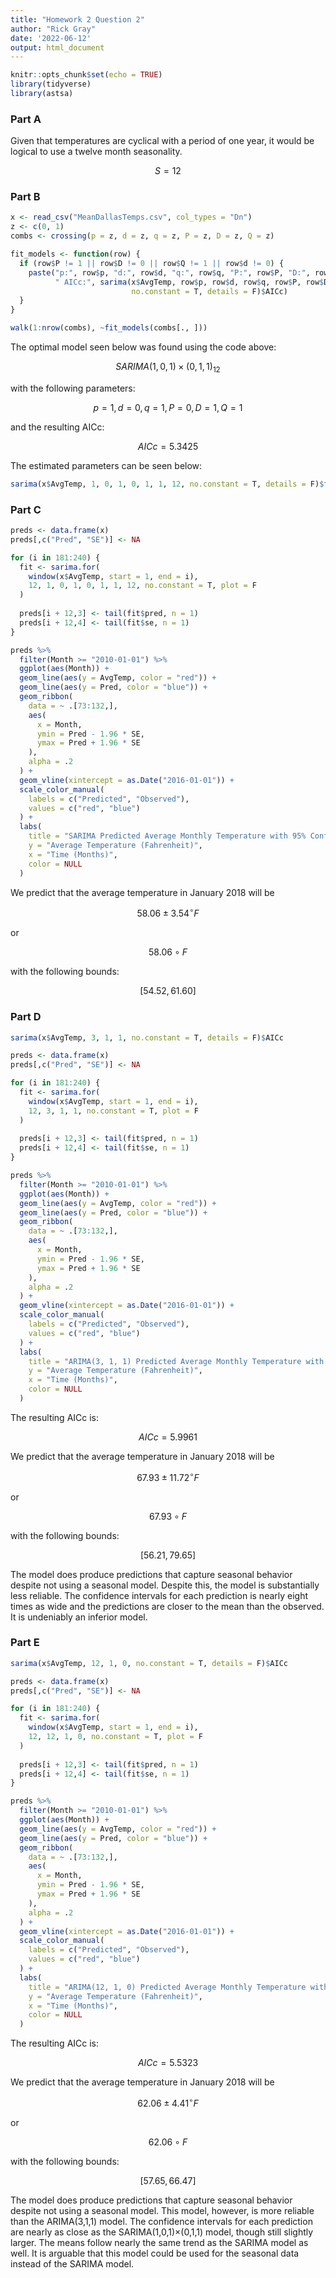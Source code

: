 ```yaml
---
title: "Homework 2 Question 2"
author: "Rick Gray"
date: '2022-06-12'
output: html_document
---
```


```r
knitr::opts_chunk$set(echo = TRUE)
library(tidyverse)
library(astsa)
```

### Part A

Given that temperatures are cyclical with a period of one year, it would be logical to use a twelve month seasonality.

<center>$S = 12$</center>

### Part B

```r
x <- read_csv("MeanDallasTemps.csv", col_types = "Dn")
z <- c(0, 1)
combs <- crossing(p = z, d = z, q = z, P = z, D = z, Q = z)

fit_models <- function(row) {
  if (row$P != 1 || row$D != 0 || row$Q != 1 || row$d != 0) {
    paste("p:", row$p, "d:", row$d, "q:", row$q, "P:", row$P, "D:", row$D, " Q:", row$Q,
          " AICc:", sarima(x$AvgTemp, row$p, row$d, row$q, row$P, row$D, row$Q, 12,
                           no.constant = T, details = F)$AICc)
  }
}

walk(1:nrow(combs), ~fit_models(combs[., ]))
```

The optimal model seen below was found using the code above:

<center>$SARIMA(1, 0, 1) \times (0, 1, 1)_{12}$</center>

with the following parameters:

<center>$p=1, d=0, q=1, P=0, D=1, Q=1$</center>

and the resulting AICc:

<center>$AICc=5.3425$</center>

The estimated parameters can be seen below:

```r
sarima(x$AvgTemp, 1, 0, 1, 0, 1, 1, 12, no.constant = T, details = F)$fit$coef
```

### Part C

```r
preds <- data.frame(x)
preds[,c("Pred", "SE")] <- NA

for (i in 181:240) {
  fit <- sarima.for(
    window(x$AvgTemp, start = 1, end = i),
    12, 1, 0, 1, 0, 1, 1, 12, no.constant = T, plot = F
  )
  
  preds[i + 12,3] <- tail(fit$pred, n = 1)
  preds[i + 12,4] <- tail(fit$se, n = 1)
}

preds %>%
  filter(Month >= "2010-01-01") %>%
  ggplot(aes(Month)) +
  geom_line(aes(y = AvgTemp, color = "red")) +
  geom_line(aes(y = Pred, color = "blue")) +
  geom_ribbon(
    data = ~ .[73:132,],
    aes(
      x = Month,
      ymin = Pred - 1.96 * SE,
      ymax = Pred + 1.96 * SE
    ),
    alpha = .2
  ) +
  geom_vline(xintercept = as.Date("2016-01-01")) +
  scale_color_manual(
    labels = c("Predicted", "Observed"),
    values = c("red", "blue")
  ) +
  labs(
    title = "SARIMA Predicted Average Monthly Temperature with 95% Confidence in Dallas, Texas",
    y = "Average Temperature (Fahrenheit)",
    x = "Time (Months)",
    color = NULL
  )
```

We predict that the average temperature in January 2018 will be

<center>$58.06\pm3.54^{\circ}F$</center>

or

<center>$58.06{\circ}F$</center>

with the following bounds:

<center>$[54.52, 61.60]$</center>

### Part D

```r
sarima(x$AvgTemp, 3, 1, 1, no.constant = T, details = F)$AICc

preds <- data.frame(x)
preds[,c("Pred", "SE")] <- NA

for (i in 181:240) {
  fit <- sarima.for(
    window(x$AvgTemp, start = 1, end = i),
    12, 3, 1, 1, no.constant = T, plot = F
  )
  
  preds[i + 12,3] <- tail(fit$pred, n = 1)
  preds[i + 12,4] <- tail(fit$se, n = 1)
}

preds %>%
  filter(Month >= "2010-01-01") %>%
  ggplot(aes(Month)) +
  geom_line(aes(y = AvgTemp, color = "red")) +
  geom_line(aes(y = Pred, color = "blue")) +
  geom_ribbon(
    data = ~ .[73:132,],
    aes(
      x = Month,
      ymin = Pred - 1.96 * SE,
      ymax = Pred + 1.96 * SE
    ),
    alpha = .2
  ) +
  geom_vline(xintercept = as.Date("2016-01-01")) +
  scale_color_manual(
    labels = c("Predicted", "Observed"),
    values = c("red", "blue")
  ) +
  labs(
    title = "ARIMA(3, 1, 1) Predicted Average Monthly Temperature with 95% Confidence in Dallas, Texas",
    y = "Average Temperature (Fahrenheit)",
    x = "Time (Months)",
    color = NULL
  )
```

The resulting AICc is:

<center>$AICc=5.9961$</center>

We predict that the average temperature in January 2018 will be

<center>$67.93\pm11.72^{\circ}F$</center>

or

<center>$67.93{\circ}F$</center>

with the following bounds:

<center>$[56.21, 79.65]$</center>

The model does produce predictions that capture seasonal behavior despite not using a seasonal model. Despite this, the model is substantially less reliable. The confidence intervals for each prediction is nearly eight times as wide and the predictions are closer to the mean than the observed. It is undeniably an inferior model.

### Part E

```r
sarima(x$AvgTemp, 12, 1, 0, no.constant = T, details = F)$AICc

preds <- data.frame(x)
preds[,c("Pred", "SE")] <- NA

for (i in 181:240) {
  fit <- sarima.for(
    window(x$AvgTemp, start = 1, end = i),
    12, 12, 1, 0, no.constant = T, plot = F
  )
  
  preds[i + 12,3] <- tail(fit$pred, n = 1)
  preds[i + 12,4] <- tail(fit$se, n = 1)
}

preds %>%
  filter(Month >= "2010-01-01") %>%
  ggplot(aes(Month)) +
  geom_line(aes(y = AvgTemp, color = "red")) +
  geom_line(aes(y = Pred, color = "blue")) +
  geom_ribbon(
    data = ~ .[73:132,],
    aes(
      x = Month,
      ymin = Pred - 1.96 * SE,
      ymax = Pred + 1.96 * SE
    ),
    alpha = .2
  ) +
  geom_vline(xintercept = as.Date("2016-01-01")) +
  scale_color_manual(
    labels = c("Predicted", "Observed"),
    values = c("red", "blue")
  ) +
  labs(
    title = "ARIMA(12, 1, 0) Predicted Average Monthly Temperature with 95% Confidence in Dallas, Texas",
    y = "Average Temperature (Fahrenheit)",
    x = "Time (Months)",
    color = NULL
  )
```

The resulting AICc is:

<center>$AICc=5.5323$</center>

We predict that the average temperature in January 2018 will be

<center>$62.06\pm4.41^{\circ}F$</center>

or

<center>$62.06{\circ}F$</center>

with the following bounds:

<center>$[57.65, 66.47]$</center>

The model does produce predictions that capture seasonal behavior despite not using a seasonal model. This model, however, is more reliable than the ARIMA(3,1,1) model. The confidence intervals for each prediction are nearly as close as the SARIMA(1,0,1)×(0,1,1) model, though still slightly larger. The means follow nearly the same trend as the SARIMA model as well. It is arguable that this model could be used for the seasonal data instead of the SARIMA model.